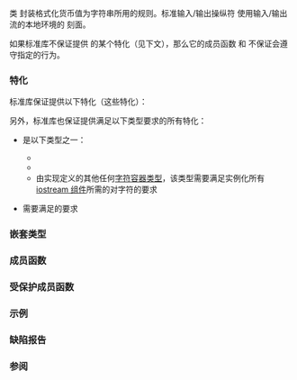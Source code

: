 {{cpp/title|money_put}}
{{cpp/locale/money_put/navbar}}
{{ddcl|header=locale|1=
template&lt; 
    class CharT,
    class OutputIt = std::ostreambuf_iterator&lt;CharT&gt;
&gt; class money_put;
}}

类 {{tt|std::money_put}} 封装格式化货币值为字符串所用的规则。标准输入/输出操纵符 {{lc|std::put_money}} 使用输入/输出流的本地环境的 {{tt|std::money_put}} 刻面。

{{inheritance diagram/std-money_put}}

如果标准库不保证提供 {{tt|std::money_put}} 的某个特化（见下文），那么它的成员函数 {{lc|put()}} 和 {{lc|do_put()}} 不保证会遵守指定的行为。

===特化===
标准库保证提供以下特化（{{rlp|locale|所有本地环境对象都需要实现}}这些特化）：
{{dsc begin}}
{{dsc header|locale}}
{{dsc|{{c/core|std::money_put&lt;char&gt;}}|创建货币值的窄字符串表示}}
{{dsc|{{c/core|std::money_put&lt;wchar_t&gt;}}|创建货币值的宽窄字符串表示}}
{{dsc end}}

另外，标准库也保证提供满足以下类型要求的所有特化：
* {{tt|CharT}} 是以下类型之一：
** {{c/core|char}}
** {{c/core|wchar_t}}
** 由实现定义的其他任何[[cpp/string|字符容器类型]]，该类型需要满足实例化所有 [[cpp/io|iostream 组件]]所需的对字符的要求
* {{tt|OutputIt}} 需要满足{{named req|OutputIterator}}的要求

===嵌套类型===
{{dsc begin}}
{{dsc hitem|类型|定义}}
{{dsc|{{tt|char_type}}|{{tt|CharT}}}}
{{dsc|{{tt|string_type}}|{{c/core|std::basic_string&lt;CharT&gt;}}}}
{{dsc|{{tt|iter_type}}|{{tt|OutputIt}}}}
{{dsc end}}

{{cpp/locale/facet data members}}

===成员函数===
{{dsc begin}}
{{dsc mem ctor|cpp/locale/money_put/money_put|构造新的 {{tt|money_put}} 刻面}}
{{dsc mem fun|cpp/locale/money_put/put|调用 {{tt|do_put}}}}
{{dsc end}}

===受保护成员函数===
{{dsc begin}}
{{dsc prot mem dtor|cpp/locale/money_put/~money_put |销毁 {{tt|money_put}} 刻面}}
{{dsc inc|cpp/locale/money_put/dsc do_put}}
{{dsc end}}

===示例===
{{example
|code=
#include &lt;iomanip&gt;
#include &lt;iostream&gt;
#include &lt;iterator&gt;
#include &lt;locale&gt;

int main()
{
    // 使用输入/输出操纵符
    std::cout.imbue(std::locale("en_US.UTF-8"));
    std::cout &lt;&lt; "美国本地环境："
               &lt;&lt; std::showbase &lt;&lt; std::put_money(12345678.9)&lt;&lt; '\n';
    
    // 直接使用平面
    std::cout.imbue(std::locale("de_DE.UTF-8"));
    std::cout &lt;&lt; "德国本地环境：";
    auto&amp; f = std::use_facet&lt;std::money_put&lt;char&gt;&gt;(std::cout.getloc());
    f.put({std::cout}, true, std::cout, std::cout.fill(), 12345678.9 );
    std::cout &lt;&lt; '\n';
}
|output=
美国本地环境：$123,456.79
德国本地环境：123.456,79 EUR
}}

===缺陷报告===
{{dr list begin}}
{{dr list item|wg=lwg|dr=427|std=C++98|before={{tt|money_put}} 保证接受任何满足实例化所有&lt;br&gt;iostream 组件所需的对字符类型的要求的 {{tt|CharT}}|after=只保证接受 {{c/core|char}}、{{c/core|wchar_t}}&lt;br&gt;和其他由实现定义的字符类型}}
{{dr list item|wg=lwg|dr=2392|std=C++98|before={{tt|money_put}} 能够保证接受的 {{tt|CharT}} 只有字符类型|after=可以保证接受由实现定义的字符容器类型}}
{{dr list end}}

===参阅===
{{dsc begin}}
{{dsc inc|cpp/locale/dsc moneypunct}}
{{dsc inc|cpp/locale/dsc money_get}}
{{dsc inc|cpp/io/manip/dsc put_money}}
{{dsc end}}

{{langlinks|de|en|es|fr|it|ja|pt|ru}}